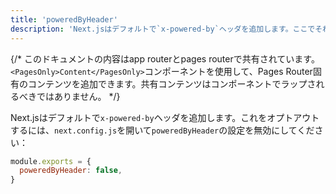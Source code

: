 ```yaml
---
title: 'poweredByHeader'
description: 'Next.jsはデフォルトで`x-powered-by`ヘッダを追加します。ここでそれをオプトアウトする方法を学びましょう。'
---
```


{/* このドキュメントの内容はapp routerとpages routerで共有されています。`<PagesOnly>Content</PagesOnly>`コンポーネントを使用して、Pages Router固有のコンテンツを追加できます。共有コンテンツはコンポーネントでラップされるべきではありません。 */}

Next.jsはデフォルトで`x-powered-by`ヘッダを追加します。これをオプトアウトするには、`next.config.js`を開いて`poweredByHeader`の設定を無効にしてください：

```js filename="next.config.js"
module.exports = {
  poweredByHeader: false,
}
```